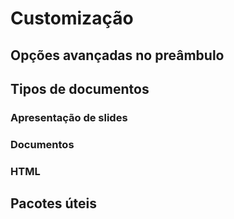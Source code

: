 # Customização

## Opções avançadas no preâmbulo

## Tipos de documentos

### Apresentação de slides

### Documentos

### HTML

## Pacotes úteis
